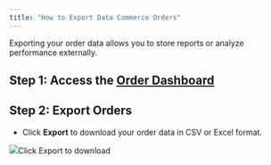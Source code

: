 ```yaml
---
title: "How to Export Data Commerce Orders"
---
```


Exporting your order data allows you to store reports or analyze performance externally.

## **Step 1: Access the** [**Order Dashboard**](https://app.bitbybit.studio/commerce/orders)

## **Step 2: Export Orders**

* Click **Export** to download your order data in CSV or Excel format.  


![](https://cdn.prod.website-files.com/659655f5b20d395a5c69efcf/6872442d2d18853d76677265_AD_4nXd3Dgars1FILsYnQIiEt1licdNScRlnX3dep3hTBDLRxmZ45xtNrgh4SFjJxkTs60BFKRa8ZWYqj8xlbrcvtWVGJZp3U92tzBl0WUl829MnzM0QAEiA1_hWYQS-dLBCN428AFtlKA.png)Click Export to download‍
